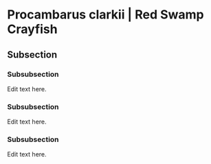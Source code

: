 # Procambarus clarkii | Red Swamp Crayfish

## Subsection

### Subsubsection

Edit text here.


### Subsubsection

Edit text here.


### Subsubsection

Edit text here.

\newpage
